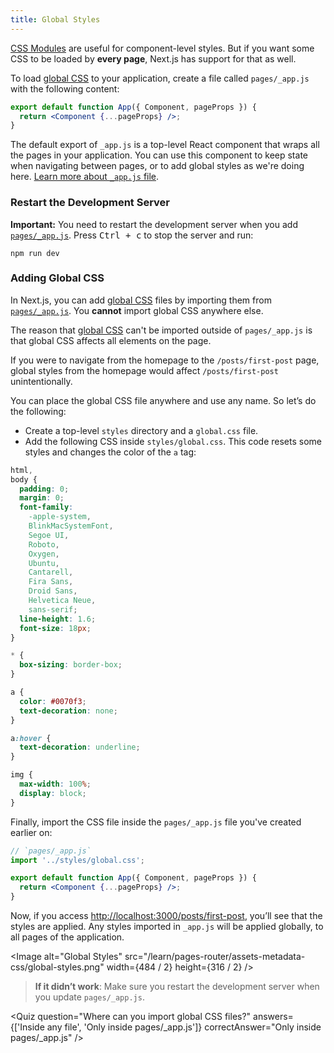 ```yaml
---
title: Global Styles
---
```


[CSS Modules](/docs/basic-features/built-in-css-support#adding-component-level-css) are useful for component-level styles. But if you want some CSS to be loaded by **every page**, Next.js has support for that as well.

To load [global CSS](/docs/basic-features/built-in-css-support#adding-a-global-stylesheet) to your application, create a file called `pages/_app.js` with the following content:

```jsx
export default function App({ Component, pageProps }) {
  return <Component {...pageProps} />;
}
```

The default export of `_app.js` is a top-level React component that wraps all the pages in your application. You can use this component to keep state when navigating between pages, or to add global styles as we're doing here. [Learn more about `_app.js` file](/docs/advanced-features/custom-app).

### Restart the Development Server

**Important:** You need to restart the development server when you add [`pages/_app.js`](/docs/advanced-features/custom-app). Press <kbd>Ctrl + c</kbd> to stop the server and run:

```shell
npm run dev
```

### Adding Global CSS

In Next.js, you can add [global CSS](/docs/basic-features/built-in-css-support#adding-a-global-stylesheet) files by importing them from [`pages/_app.js`](/docs/advanced-features/custom-app). You **cannot** import global CSS anywhere else.

The reason that [global CSS](/docs/basic-features/built-in-css-support#adding-a-global-stylesheet) can't be imported outside of `pages/_app.js` is that global CSS affects all elements on the page.

If you were to navigate from the homepage to the `/posts/first-post` page, global styles from the homepage would affect `/posts/first-post` unintentionally.

You can place the global CSS file anywhere and use any name. So let’s do the following:

- Create a top-level `styles` directory and a `global.css` file.
- Add the following CSS inside `styles/global.css`. This code resets some styles and changes the color of the `a` tag:

```css
html,
body {
  padding: 0;
  margin: 0;
  font-family:
    -apple-system,
    BlinkMacSystemFont,
    Segoe UI,
    Roboto,
    Oxygen,
    Ubuntu,
    Cantarell,
    Fira Sans,
    Droid Sans,
    Helvetica Neue,
    sans-serif;
  line-height: 1.6;
  font-size: 18px;
}

* {
  box-sizing: border-box;
}

a {
  color: #0070f3;
  text-decoration: none;
}

a:hover {
  text-decoration: underline;
}

img {
  max-width: 100%;
  display: block;
}
```

Finally, import the CSS file inside the `pages/_app.js` file you've created earlier on:

```jsx
// `pages/_app.js`
import '../styles/global.css';

export default function App({ Component, pageProps }) {
  return <Component {...pageProps} />;
}
```

Now, if you access [http://localhost:3000/posts/first-post](http://localhost:3000/posts/first-post), you’ll see that the styles are applied. Any styles imported in `_app.js` will be applied globally, to all pages of the application.

<Image
  alt="Global Styles"
  src="/learn/pages-router/assets-metadata-css/global-styles.png"
  width={484 / 2}
  height={316 / 2}
/>

> **If it didn’t work**: Make sure you restart the development server when you update `pages/_app.js`.

<Quiz
  question="Where can you import global CSS files?"
  answers={['Inside any file', 'Only inside pages/_app.js']}
  correctAnswer="Only inside pages/_app.js"
/>
